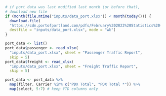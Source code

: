 ```r
# if port data was last modified last month (or before that),
# download new file
if (month(file.mtime("inputs/data_port.xlsx")) < month(today())) {
  download.file(
  "https://cdn.portofportland.com/pdfs/February%202022%20Statistics%20(Excel).xlsx", 
  destfile = "inputs/data_port.xlsx", mode = "wb")
}

port_data <- list()
port_data$passenger <- read_xlsx(
  "inputs/data_port.xlsx", sheet = "Passenger Traffic Report",
  skip = 5)
port_data$freight <- read_xlsx(
  "inputs/data_port.xlsx", sheet = "Freight Traffic Report",
  skip = 5)

port_data <- port_data %>%
  map(filter, Carrier %in% c("PDX Total", "PDX Total *")) %>%
  map(select, 5:7) # keep YTD columns only
```

